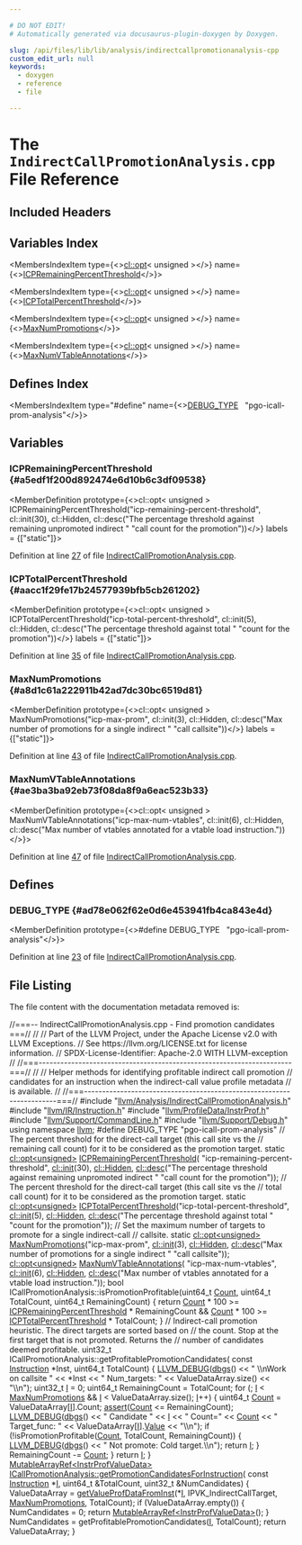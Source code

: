 ```yaml
---

# DO NOT EDIT!
# Automatically generated via docusaurus-plugin-doxygen by Doxygen.

slug: /api/files/lib/lib/analysis/indirectcallpromotionanalysis-cpp
custom_edit_url: null
keywords:
  - doxygen
  - reference
  - file

---
```





# The `IndirectCallPromotionAnalysis.cpp` File Reference

<DoxygenPage pluginConfig={pluginConfig}>



## Included Headers

<IncludesList>
<IncludesListItem
  filePath="llvm/Analysis/IndirectCallPromotionAnalysis.h"
  permalink="/docs/api/files/include/include/llvm/include/llvm/analysis/indirectcallpromotionanalysis-h"
  isLocal="true" />
<IncludesListItem
  filePath="llvm/IR/Instruction.h"
  permalink="/docs/api/files/include/include/llvm/include/llvm/ir/instruction-h"
  isLocal="true" />
<IncludesListItem
  filePath="llvm/ProfileData/InstrProf.h"
  permalink="/docs/api/files/include/include/llvm/include/llvm/profiledata/instrprof-h"
  isLocal="true" />
<IncludesListItem
  filePath="llvm/Support/CommandLine.h"
  permalink="/docs/api/files/include/include/llvm/include/llvm/support/commandline-h"
  isLocal="true" />
<IncludesListItem
  filePath="llvm/Support/Debug.h"
  permalink="/docs/api/files/include/include/llvm/include/llvm/support/debug-h"
  isLocal="true" />
</IncludesList>

## Variables Index

<MembersIndex>

<MembersIndexItem
  type={<><a href="/docs/api/classes/llvm/cl/opt">cl::opt</a>&lt; unsigned &gt;</>}
  name={<><a href="#a5edf1f200d892474e6d10b6c3df09538">ICPRemainingPercentThreshold</a></>}>
</MembersIndexItem>

<MembersIndexItem
  type={<><a href="/docs/api/classes/llvm/cl/opt">cl::opt</a>&lt; unsigned &gt;</>}
  name={<><a href="#aacc1f29fe17b24577939bfb5cb261202">ICPTotalPercentThreshold</a></>}>
</MembersIndexItem>

<MembersIndexItem
  type={<><a href="/docs/api/classes/llvm/cl/opt">cl::opt</a>&lt; unsigned &gt;</>}
  name={<><a href="#a8d1c61a222911b42ad7dc30bc6519d81">MaxNumPromotions</a></>}>
</MembersIndexItem>

<MembersIndexItem
  type={<><a href="/docs/api/classes/llvm/cl/opt">cl::opt</a>&lt; unsigned &gt;</>}
  name={<><a href="#ae3ba3ba92eb73f08da8f9a6eac523b33">MaxNumVTableAnnotations</a></>}>
</MembersIndexItem>

</MembersIndex>

## Defines Index

<MembersIndex>

<MembersIndexItem
  type="#define"
  name={<><a href="#ad78e062f62e0d6e453941fb4ca843e4d">DEBUG&#95;TYPE</a>&nbsp;&nbsp;&nbsp;&quot;pgo-icall-prom-analysis&quot;</>}>
</MembersIndexItem>

</MembersIndex>


<SectionDefinition>

## Variables

### ICPRemainingPercentThreshold {#a5edf1f200d892474e6d10b6c3df09538}

<MemberDefinition
  prototype={<>cl::opt&lt; unsigned &gt; ICPRemainingPercentThreshold(&quot;icp-remaining-percent-threshold&quot;, cl::init(30), cl::Hidden, cl::desc(&quot;The percentage threshold against remaining unpromoted indirect &quot; &quot;call count for the promotion&quot;))</>}
  labels = {["static"]}>

Definition at line <a href="#l00027">27</a> of file <a href="/docs/api/files/lib/lib/analysis/indirectcallpromotionanalysis-cpp">IndirectCallPromotionAnalysis.cpp</a>.
</MemberDefinition>

### ICPTotalPercentThreshold {#aacc1f29fe17b24577939bfb5cb261202}

<MemberDefinition
  prototype={<>cl::opt&lt; unsigned &gt; ICPTotalPercentThreshold(&quot;icp-total-percent-threshold&quot;, cl::init(5), cl::Hidden, cl::desc(&quot;The percentage threshold against total &quot; &quot;count for the promotion&quot;))</>}
  labels = {["static"]}>

Definition at line <a href="#l00035">35</a> of file <a href="/docs/api/files/lib/lib/analysis/indirectcallpromotionanalysis-cpp">IndirectCallPromotionAnalysis.cpp</a>.
</MemberDefinition>

### MaxNumPromotions {#a8d1c61a222911b42ad7dc30bc6519d81}

<MemberDefinition
  prototype={<>cl::opt&lt; unsigned &gt; MaxNumPromotions(&quot;icp-max-prom&quot;, cl::init(3), cl::Hidden, cl::desc(&quot;Max number of promotions for a single indirect &quot; &quot;call callsite&quot;))</>}
  labels = {["static"]}>

Definition at line <a href="#l00043">43</a> of file <a href="/docs/api/files/lib/lib/analysis/indirectcallpromotionanalysis-cpp">IndirectCallPromotionAnalysis.cpp</a>.
</MemberDefinition>

### MaxNumVTableAnnotations {#ae3ba3ba92eb73f08da8f9a6eac523b33}

<MemberDefinition
  prototype={<>cl::opt&lt; unsigned &gt; MaxNumVTableAnnotations(&quot;icp-max-num-vtables&quot;, cl::init(6), cl::Hidden, cl::desc(&quot;Max number of vtables annotated for a vtable load instruction.&quot;))</>}>

Definition at line <a href="#l00047">47</a> of file <a href="/docs/api/files/lib/lib/analysis/indirectcallpromotionanalysis-cpp">IndirectCallPromotionAnalysis.cpp</a>.
</MemberDefinition>

</SectionDefinition>

<SectionDefinition>

## Defines

### DEBUG&#95;TYPE {#ad78e062f62e0d6e453941fb4ca843e4d}

<MemberDefinition
  prototype={<>#define DEBUG&#95;TYPE&nbsp;&nbsp;&nbsp;&quot;pgo-icall-prom-analysis&quot;</>}>

Definition at line <a href="#l00023">23</a> of file <a href="/docs/api/files/lib/lib/analysis/indirectcallpromotionanalysis-cpp">IndirectCallPromotionAnalysis.cpp</a>.
</MemberDefinition>

</SectionDefinition>

## File Listing

The file content with the documentation metadata removed is:

<ProgramListing>

<Link id="l00001" /><CodeLine lineNumber="1"><Highlight kind="comment">//===-- IndirectCallPromotionAnalysis.cpp - Find promotion candidates ===//</Highlight><Highlight kind="normal"></Highlight></CodeLine>
<Link id="l00002" /><CodeLine lineNumber="2"><Highlight kind="normal"></Highlight><Highlight kind="comment">//</Highlight><Highlight kind="normal"></Highlight></CodeLine>
<Link id="l00003" /><CodeLine lineNumber="3"><Highlight kind="normal"></Highlight><Highlight kind="comment">// Part of the LLVM Project, under the Apache License v2.0 with LLVM Exceptions.</Highlight><Highlight kind="normal"></Highlight></CodeLine>
<Link id="l00004" /><CodeLine lineNumber="4"><Highlight kind="normal"></Highlight><Highlight kind="comment">// See https://llvm.org/LICENSE.txt for license information.</Highlight><Highlight kind="normal"></Highlight></CodeLine>
<Link id="l00005" /><CodeLine lineNumber="5"><Highlight kind="normal"></Highlight><Highlight kind="comment">// SPDX-License-Identifier: Apache-2.0 WITH LLVM-exception</Highlight><Highlight kind="normal"></Highlight></CodeLine>
<Link id="l00006" /><CodeLine lineNumber="6"><Highlight kind="normal"></Highlight><Highlight kind="comment">//</Highlight><Highlight kind="normal"></Highlight></CodeLine>
<Link id="l00007" /><CodeLine lineNumber="7"><Highlight kind="normal"></Highlight><Highlight kind="comment">//===----------------------------------------------------------------------===//</Highlight><Highlight kind="normal"></Highlight></CodeLine>
<Link id="l00008" /><CodeLine lineNumber="8"><Highlight kind="normal"></Highlight><Highlight kind="comment">//</Highlight><Highlight kind="normal"></Highlight></CodeLine>
<Link id="l00009" /><CodeLine lineNumber="9"><Highlight kind="normal"></Highlight><Highlight kind="comment">// Helper methods for identifying profitable indirect call promotion</Highlight><Highlight kind="normal"></Highlight></CodeLine>
<Link id="l00010" /><CodeLine lineNumber="10"><Highlight kind="normal"></Highlight><Highlight kind="comment">// candidates for an instruction when the indirect-call value profile metadata</Highlight><Highlight kind="normal"></Highlight></CodeLine>
<Link id="l00011" /><CodeLine lineNumber="11"><Highlight kind="normal"></Highlight><Highlight kind="comment">// is available.</Highlight><Highlight kind="normal"></Highlight></CodeLine>
<Link id="l00012" /><CodeLine lineNumber="12"><Highlight kind="normal"></Highlight><Highlight kind="comment">//</Highlight><Highlight kind="normal"></Highlight></CodeLine>
<Link id="l00013" /><CodeLine lineNumber="13"><Highlight kind="normal"></Highlight><Highlight kind="comment">//===----------------------------------------------------------------------===//</Highlight><Highlight kind="normal"></Highlight></CodeLine>
<Link id="l00014" /><CodeLine lineNumber="14"><Highlight kind="normal"></Highlight></CodeLine>
<Link id="l00015" /><CodeLine lineNumber="15"><Highlight kind="normal"></Highlight><Highlight kind="preprocessor">#include &quot;<a href="/docs/api/files/include/include/llvm/include/llvm/analysis/indirectcallpromotionanalysis-h">llvm/Analysis/IndirectCallPromotionAnalysis.h</a>&quot;</Highlight><Highlight kind="normal"></Highlight></CodeLine>
<Link id="l00016" /><CodeLine lineNumber="16"><Highlight kind="normal"></Highlight><Highlight kind="preprocessor">#include &quot;<a href="/docs/api/files/include/include/llvm/include/llvm/ir/instruction-h">llvm/IR/Instruction.h</a>&quot;</Highlight><Highlight kind="normal"></Highlight></CodeLine>
<Link id="l00017" /><CodeLine lineNumber="17"><Highlight kind="normal"></Highlight><Highlight kind="preprocessor">#include &quot;<a href="/docs/api/files/include/include/llvm/include/llvm/profiledata/instrprof-h">llvm/ProfileData/InstrProf.h</a>&quot;</Highlight><Highlight kind="normal"></Highlight></CodeLine>
<Link id="l00018" /><CodeLine lineNumber="18"><Highlight kind="normal"></Highlight><Highlight kind="preprocessor">#include &quot;<a href="/docs/api/files/include/include/llvm/include/llvm/support/commandline-h">llvm/Support/CommandLine.h</a>&quot;</Highlight><Highlight kind="normal"></Highlight></CodeLine>
<Link id="l00019" /><CodeLine lineNumber="19"><Highlight kind="normal"></Highlight><Highlight kind="preprocessor">#include &quot;<a href="/docs/api/files/include/include/llvm/include/llvm/support/debug-h">llvm/Support/Debug.h</a>&quot;</Highlight><Highlight kind="normal"></Highlight></CodeLine>
<Link id="l00020" /><CodeLine lineNumber="20"><Highlight kind="normal"></Highlight></CodeLine>
<Link id="l00021" /><CodeLine lineNumber="21"><Highlight kind="normal"></Highlight><Highlight kind="keyword">using namespace </Highlight><Highlight kind="normal"><a href="/docs/api/namespaces/llvm">llvm</a>;</Highlight></CodeLine>
<Link id="l00022" /><CodeLine lineNumber="22"><Highlight kind="normal"></Highlight></CodeLine>
<Link id="l00023" /><CodeLine lineNumber="23" lineLink="#ad78e062f62e0d6e453941fb4ca843e4d"><Highlight kind="normal"></Highlight><Highlight kind="preprocessor">#define DEBUG&#95;TYPE &quot;pgo-icall-prom-analysis&quot;</Highlight><Highlight kind="normal"></Highlight></CodeLine>
<Link id="l00024" /><CodeLine lineNumber="24"><Highlight kind="normal"></Highlight></CodeLine>
<Link id="l00025" /><CodeLine lineNumber="25"><Highlight kind="normal"></Highlight><Highlight kind="comment">// The percent threshold for the direct-call target (this call site vs the</Highlight><Highlight kind="normal"></Highlight></CodeLine>
<Link id="l00026" /><CodeLine lineNumber="26"><Highlight kind="normal"></Highlight><Highlight kind="comment">// remaining call count) for it to be considered as the promotion target.</Highlight><Highlight kind="normal"></Highlight></CodeLine>
<Link id="l00027" /><CodeLine lineNumber="27" lineLink="#a5edf1f200d892474e6d10b6c3df09538"><Highlight kind="normal"></Highlight><Highlight kind="keyword">static</Highlight><Highlight kind="normal"> <a href="/docs/api/classes/llvm/cl/opt">cl::opt&lt;unsigned&gt;</a> <a href="#a5edf1f200d892474e6d10b6c3df09538">ICPRemainingPercentThreshold</a>(</Highlight></CodeLine>
<Link id="l00028" /><CodeLine lineNumber="28"><Highlight kind="normal">    </Highlight><Highlight kind="stringliteral">&quot;icp-remaining-percent-threshold&quot;</Highlight><Highlight kind="normal">, <a href="/docs/api/namespaces/llvm/cl/#ac12e6a8f3a1b511f0dee2ed6de0ae806">cl::init</a>(30), <a href="/docs/api/namespaces/llvm/cl/#a68075925a54790e71ca790e1d4f21a40a263ac008d8d31f13ce460395fc4cf7e6">cl::Hidden</a>,</Highlight></CodeLine>
<Link id="l00029" /><CodeLine lineNumber="29"><Highlight kind="normal">    <a href="/docs/api/structs/llvm/cl/desc">cl::desc</a>(</Highlight><Highlight kind="stringliteral">&quot;The percentage threshold against remaining unpromoted indirect &quot;</Highlight><Highlight kind="normal"></Highlight></CodeLine>
<Link id="l00030" /><CodeLine lineNumber="30"><Highlight kind="normal">             </Highlight><Highlight kind="stringliteral">&quot;call count for the promotion&quot;</Highlight><Highlight kind="normal">));</Highlight></CodeLine>
<Link id="l00031" /><CodeLine lineNumber="31"><Highlight kind="normal"></Highlight></CodeLine>
<Link id="l00032" /><CodeLine lineNumber="32"><Highlight kind="normal"></Highlight><Highlight kind="comment">// The percent threshold for the direct-call target (this call site vs the</Highlight><Highlight kind="normal"></Highlight></CodeLine>
<Link id="l00033" /><CodeLine lineNumber="33"><Highlight kind="normal"></Highlight><Highlight kind="comment">// total call count) for it to be considered as the promotion target.</Highlight><Highlight kind="normal"></Highlight></CodeLine>
<Link id="l00034" /><CodeLine lineNumber="34"><Highlight kind="normal"></Highlight><Highlight kind="keyword">static</Highlight><Highlight kind="normal"> <a href="/docs/api/classes/llvm/cl/opt">cl::opt&lt;unsigned&gt;</a></Highlight></CodeLine>
<Link id="l00035" /><CodeLine lineNumber="35" lineLink="#aacc1f29fe17b24577939bfb5cb261202"><Highlight kind="normal">    <a href="#aacc1f29fe17b24577939bfb5cb261202">ICPTotalPercentThreshold</a>(</Highlight><Highlight kind="stringliteral">&quot;icp-total-percent-threshold&quot;</Highlight><Highlight kind="normal">, <a href="/docs/api/namespaces/llvm/cl/#ac12e6a8f3a1b511f0dee2ed6de0ae806">cl::init</a>(5),</Highlight></CodeLine>
<Link id="l00036" /><CodeLine lineNumber="36"><Highlight kind="normal">                             <a href="/docs/api/namespaces/llvm/cl/#a68075925a54790e71ca790e1d4f21a40a263ac008d8d31f13ce460395fc4cf7e6">cl::Hidden</a>,</Highlight></CodeLine>
<Link id="l00037" /><CodeLine lineNumber="37"><Highlight kind="normal">                             <a href="/docs/api/structs/llvm/cl/desc">cl::desc</a>(</Highlight><Highlight kind="stringliteral">&quot;The percentage threshold against total &quot;</Highlight><Highlight kind="normal"></Highlight></CodeLine>
<Link id="l00038" /><CodeLine lineNumber="38"><Highlight kind="normal">                                      </Highlight><Highlight kind="stringliteral">&quot;count for the promotion&quot;</Highlight><Highlight kind="normal">));</Highlight></CodeLine>
<Link id="l00039" /><CodeLine lineNumber="39"><Highlight kind="normal"></Highlight></CodeLine>
<Link id="l00040" /><CodeLine lineNumber="40"><Highlight kind="normal"></Highlight><Highlight kind="comment">// Set the maximum number of targets to promote for a single indirect-call</Highlight><Highlight kind="normal"></Highlight></CodeLine>
<Link id="l00041" /><CodeLine lineNumber="41"><Highlight kind="normal"></Highlight><Highlight kind="comment">// callsite.</Highlight><Highlight kind="normal"></Highlight></CodeLine>
<Link id="l00042" /><CodeLine lineNumber="42"><Highlight kind="normal"></Highlight><Highlight kind="keyword">static</Highlight><Highlight kind="normal"> <a href="/docs/api/classes/llvm/cl/opt">cl::opt&lt;unsigned&gt;</a></Highlight></CodeLine>
<Link id="l00043" /><CodeLine lineNumber="43" lineLink="#a8d1c61a222911b42ad7dc30bc6519d81"><Highlight kind="normal">    <a href="#a8d1c61a222911b42ad7dc30bc6519d81">MaxNumPromotions</a>(</Highlight><Highlight kind="stringliteral">&quot;icp-max-prom&quot;</Highlight><Highlight kind="normal">, <a href="/docs/api/namespaces/llvm/cl/#ac12e6a8f3a1b511f0dee2ed6de0ae806">cl::init</a>(3), <a href="/docs/api/namespaces/llvm/cl/#a68075925a54790e71ca790e1d4f21a40a263ac008d8d31f13ce460395fc4cf7e6">cl::Hidden</a>,</Highlight></CodeLine>
<Link id="l00044" /><CodeLine lineNumber="44"><Highlight kind="normal">                     <a href="/docs/api/structs/llvm/cl/desc">cl::desc</a>(</Highlight><Highlight kind="stringliteral">&quot;Max number of promotions for a single indirect &quot;</Highlight><Highlight kind="normal"></Highlight></CodeLine>
<Link id="l00045" /><CodeLine lineNumber="45"><Highlight kind="normal">                              </Highlight><Highlight kind="stringliteral">&quot;call callsite&quot;</Highlight><Highlight kind="normal">));</Highlight></CodeLine>
<Link id="l00046" /><CodeLine lineNumber="46"><Highlight kind="normal"></Highlight></CodeLine>
<Link id="l00047" /><CodeLine lineNumber="47" lineLink="#ae3ba3ba92eb73f08da8f9a6eac523b33"><Highlight kind="normal"><a href="/docs/api/classes/llvm/cl/opt">cl::opt&lt;unsigned&gt;</a> <a href="#ae3ba3ba92eb73f08da8f9a6eac523b33">MaxNumVTableAnnotations</a>(</Highlight></CodeLine>
<Link id="l00048" /><CodeLine lineNumber="48"><Highlight kind="normal">    </Highlight><Highlight kind="stringliteral">&quot;icp-max-num-vtables&quot;</Highlight><Highlight kind="normal">, <a href="/docs/api/namespaces/llvm/cl/#ac12e6a8f3a1b511f0dee2ed6de0ae806">cl::init</a>(6), <a href="/docs/api/namespaces/llvm/cl/#a68075925a54790e71ca790e1d4f21a40a263ac008d8d31f13ce460395fc4cf7e6">cl::Hidden</a>,</Highlight></CodeLine>
<Link id="l00049" /><CodeLine lineNumber="49"><Highlight kind="normal">    <a href="/docs/api/structs/llvm/cl/desc">cl::desc</a>(</Highlight><Highlight kind="stringliteral">&quot;Max number of vtables annotated for a vtable load instruction.&quot;</Highlight><Highlight kind="normal">));</Highlight></CodeLine>
<Link id="l00050" /><CodeLine lineNumber="50"><Highlight kind="normal"></Highlight></CodeLine>
<Link id="l00051" /><CodeLine lineNumber="51"><Highlight kind="normal"></Highlight><Highlight kind="keywordtype">bool</Highlight><Highlight kind="normal"> ICallPromotionAnalysis::isPromotionProfitable(uint64&#95;t <a href="/docs/api/namespaces/llvm/#a845e08be4b0320d66901a66b0c0e9509">Count</a>,</Highlight></CodeLine>
<Link id="l00052" /><CodeLine lineNumber="52"><Highlight kind="normal">                                                   uint64&#95;t TotalCount,</Highlight></CodeLine>
<Link id="l00053" /><CodeLine lineNumber="53"><Highlight kind="normal">                                                   uint64&#95;t RemainingCount) &#123;</Highlight></CodeLine>
<Link id="l00054" /><CodeLine lineNumber="54"><Highlight kind="normal">  </Highlight><Highlight kind="keywordflow">return</Highlight><Highlight kind="normal"> <a href="/docs/api/namespaces/llvm/#a845e08be4b0320d66901a66b0c0e9509">Count</a> &#42; 100 &gt;= <a href="#a5edf1f200d892474e6d10b6c3df09538">ICPRemainingPercentThreshold</a> &#42; RemainingCount &amp;&amp;</Highlight></CodeLine>
<Link id="l00055" /><CodeLine lineNumber="55"><Highlight kind="normal">         <a href="/docs/api/namespaces/llvm/#a845e08be4b0320d66901a66b0c0e9509">Count</a> &#42; 100 &gt;= <a href="#aacc1f29fe17b24577939bfb5cb261202">ICPTotalPercentThreshold</a> &#42; TotalCount;</Highlight></CodeLine>
<Link id="l00056" /><CodeLine lineNumber="56"><Highlight kind="normal">&#125;</Highlight></CodeLine>
<Link id="l00057" /><CodeLine lineNumber="57"><Highlight kind="normal"></Highlight></CodeLine>
<Link id="l00058" /><CodeLine lineNumber="58"><Highlight kind="normal"></Highlight><Highlight kind="comment">// Indirect-call promotion heuristic. The direct targets are sorted based on</Highlight><Highlight kind="normal"></Highlight></CodeLine>
<Link id="l00059" /><CodeLine lineNumber="59"><Highlight kind="normal"></Highlight><Highlight kind="comment">// the count. Stop at the first target that is not promoted. Returns the</Highlight><Highlight kind="normal"></Highlight></CodeLine>
<Link id="l00060" /><CodeLine lineNumber="60"><Highlight kind="normal"></Highlight><Highlight kind="comment">// number of candidates deemed profitable.</Highlight><Highlight kind="normal"></Highlight></CodeLine>
<Link id="l00061" /><CodeLine lineNumber="61"><Highlight kind="normal">uint32&#95;t ICallPromotionAnalysis::getProfitablePromotionCandidates(</Highlight></CodeLine>
<Link id="l00062" /><CodeLine lineNumber="62"><Highlight kind="normal">    </Highlight><Highlight kind="keyword">const</Highlight><Highlight kind="normal"> <a href="/docs/api/classes/llvm/instruction">Instruction</a> &#42;Inst, uint64&#95;t TotalCount) &#123;</Highlight></CodeLine>
<Link id="l00063" /><CodeLine lineNumber="63"><Highlight kind="normal">  <a href="/docs/api/files/include/include/llvm/include/llvm/support/debug-h/#a196897517069dda1bdb549e24468f7d7">LLVM&#95;DEBUG</a>(<a href="/docs/api/namespaces/llvm/#a7c46c742c31be54870e2038048e6b391">dbgs</a>() &lt;&lt; </Highlight><Highlight kind="stringliteral">&quot; \\nWork on callsite &quot;</Highlight><Highlight kind="normal"> &lt;&lt; &#42;Inst</Highlight></CodeLine>
<Link id="l00064" /><CodeLine lineNumber="64"><Highlight kind="normal">                    &lt;&lt; </Highlight><Highlight kind="stringliteral">&quot; Num&#95;targets: &quot;</Highlight><Highlight kind="normal"> &lt;&lt; ValueDataArray.size() &lt;&lt; </Highlight><Highlight kind="stringliteral">&quot;\\n&quot;</Highlight><Highlight kind="normal">);</Highlight></CodeLine>
<Link id="l00065" /><CodeLine lineNumber="65"><Highlight kind="normal"></Highlight></CodeLine>
<Link id="l00066" /><CodeLine lineNumber="66"><Highlight kind="normal">  uint32&#95;t <a href="/docs/api/files/lib/lib/support/md5-cpp/#ac0eafdc9ee161b71e7af98af736952fd">I</a> = 0;</Highlight></CodeLine>
<Link id="l00067" /><CodeLine lineNumber="67"><Highlight kind="normal">  uint64&#95;t RemainingCount = TotalCount;</Highlight></CodeLine>
<Link id="l00068" /><CodeLine lineNumber="68"><Highlight kind="normal">  </Highlight><Highlight kind="keywordflow">for</Highlight><Highlight kind="normal"> (; <a href="/docs/api/files/lib/lib/support/md5-cpp/#ac0eafdc9ee161b71e7af98af736952fd">I</a> &lt; <a href="#a8d1c61a222911b42ad7dc30bc6519d81">MaxNumPromotions</a> &amp;&amp; <a href="/docs/api/files/lib/lib/support/md5-cpp/#ac0eafdc9ee161b71e7af98af736952fd">I</a> &lt; ValueDataArray.size(); <a href="/docs/api/files/lib/lib/support/md5-cpp/#ac0eafdc9ee161b71e7af98af736952fd">I</a>++) &#123;</Highlight></CodeLine>
<Link id="l00069" /><CodeLine lineNumber="69"><Highlight kind="normal">    uint64&#95;t <a href="/docs/api/namespaces/llvm/#a845e08be4b0320d66901a66b0c0e9509">Count</a> = ValueDataArray&#91;<a href="/docs/api/files/lib/lib/support/md5-cpp/#ac0eafdc9ee161b71e7af98af736952fd">I</a>&#93;.Count;</Highlight></CodeLine>
<Link id="l00070" /><CodeLine lineNumber="70"><Highlight kind="normal">    <a href="/docs/api/files/lib/lib/target/lib/target/amdgpu/silowercontrolflow-cpp/#a4868c5d81c5ccc98c47aeab6244346a0">assert</a>(<a href="/docs/api/namespaces/llvm/#a845e08be4b0320d66901a66b0c0e9509">Count</a> &lt;= RemainingCount);</Highlight></CodeLine>
<Link id="l00071" /><CodeLine lineNumber="71"><Highlight kind="normal">    <a href="/docs/api/files/include/include/llvm/include/llvm/support/debug-h/#a196897517069dda1bdb549e24468f7d7">LLVM&#95;DEBUG</a>(<a href="/docs/api/namespaces/llvm/#a7c46c742c31be54870e2038048e6b391">dbgs</a>() &lt;&lt; </Highlight><Highlight kind="stringliteral">&quot; Candidate &quot;</Highlight><Highlight kind="normal"> &lt;&lt; <a href="/docs/api/files/lib/lib/support/md5-cpp/#ac0eafdc9ee161b71e7af98af736952fd">I</a> &lt;&lt; </Highlight><Highlight kind="stringliteral">&quot; Count=&quot;</Highlight><Highlight kind="normal"> &lt;&lt; <a href="/docs/api/namespaces/llvm/#a845e08be4b0320d66901a66b0c0e9509">Count</a></Highlight></CodeLine>
<Link id="l00072" /><CodeLine lineNumber="72"><Highlight kind="normal">                      &lt;&lt; </Highlight><Highlight kind="stringliteral">&quot;  Target&#95;func: &quot;</Highlight><Highlight kind="normal"> &lt;&lt; ValueDataArray&#91;<a href="/docs/api/files/lib/lib/support/md5-cpp/#ac0eafdc9ee161b71e7af98af736952fd">I</a>&#93;.<a href="/docs/api/namespaces/llvm/#a066e2a31a13d6520e52ae1944f194662">Value</a> &lt;&lt; </Highlight><Highlight kind="stringliteral">&quot;\\n&quot;</Highlight><Highlight kind="normal">);</Highlight></CodeLine>
<Link id="l00073" /><CodeLine lineNumber="73"><Highlight kind="normal"></Highlight></CodeLine>
<Link id="l00074" /><CodeLine lineNumber="74"><Highlight kind="normal">    </Highlight><Highlight kind="keywordflow">if</Highlight><Highlight kind="normal"> (!isPromotionProfitable(<a href="/docs/api/namespaces/llvm/#a845e08be4b0320d66901a66b0c0e9509">Count</a>, TotalCount, RemainingCount)) &#123;</Highlight></CodeLine>
<Link id="l00075" /><CodeLine lineNumber="75"><Highlight kind="normal">      <a href="/docs/api/files/include/include/llvm/include/llvm/support/debug-h/#a196897517069dda1bdb549e24468f7d7">LLVM&#95;DEBUG</a>(<a href="/docs/api/namespaces/llvm/#a7c46c742c31be54870e2038048e6b391">dbgs</a>() &lt;&lt; </Highlight><Highlight kind="stringliteral">&quot; Not promote: Cold target.\\n&quot;</Highlight><Highlight kind="normal">);</Highlight></CodeLine>
<Link id="l00076" /><CodeLine lineNumber="76"><Highlight kind="normal">      </Highlight><Highlight kind="keywordflow">return</Highlight><Highlight kind="normal"> <a href="/docs/api/files/lib/lib/support/md5-cpp/#ac0eafdc9ee161b71e7af98af736952fd">I</a>;</Highlight></CodeLine>
<Link id="l00077" /><CodeLine lineNumber="77"><Highlight kind="normal">    &#125;</Highlight></CodeLine>
<Link id="l00078" /><CodeLine lineNumber="78"><Highlight kind="normal">    RemainingCount -= <a href="/docs/api/namespaces/llvm/#a845e08be4b0320d66901a66b0c0e9509">Count</a>;</Highlight></CodeLine>
<Link id="l00079" /><CodeLine lineNumber="79"><Highlight kind="normal">  &#125;</Highlight></CodeLine>
<Link id="l00080" /><CodeLine lineNumber="80"><Highlight kind="normal">  </Highlight><Highlight kind="keywordflow">return</Highlight><Highlight kind="normal"> <a href="/docs/api/files/lib/lib/support/md5-cpp/#ac0eafdc9ee161b71e7af98af736952fd">I</a>;</Highlight></CodeLine>
<Link id="l00081" /><CodeLine lineNumber="81"><Highlight kind="normal">&#125;</Highlight></CodeLine>
<Link id="l00082" /><CodeLine lineNumber="82"><Highlight kind="normal"></Highlight></CodeLine>
<Link id="l00083" /><CodeLine lineNumber="83"><Highlight kind="normal"><a href="/docs/api/classes/llvm/mutablearrayref">MutableArrayRef&lt;InstrProfValueData&gt;</a></Highlight></CodeLine>
<Link id="l00084" /><CodeLine lineNumber="84" lineLink="/docs/api/classes/llvm/icallpromotionanalysis/#ad7143519efbd492ef7ced88c6198e1ca"><Highlight kind="normal"><a href="/docs/api/classes/llvm/icallpromotionanalysis/#ad7143519efbd492ef7ced88c6198e1ca">ICallPromotionAnalysis::getPromotionCandidatesForInstruction</a>(</Highlight></CodeLine>
<Link id="l00085" /><CodeLine lineNumber="85"><Highlight kind="normal">    </Highlight><Highlight kind="keyword">const</Highlight><Highlight kind="normal"> <a href="/docs/api/classes/llvm/instruction">Instruction</a> &#42;<a href="/docs/api/files/lib/lib/support/md5-cpp/#ac0eafdc9ee161b71e7af98af736952fd">I</a>, uint64&#95;t &amp;TotalCount, uint32&#95;t &amp;NumCandidates) &#123;</Highlight></CodeLine>
<Link id="l00086" /><CodeLine lineNumber="86"><Highlight kind="normal">  ValueDataArray = <a href="/docs/api/namespaces/llvm/#a8f6ad5c1831928ee2c6c5058d9580edf">getValueProfDataFromInst</a>(&#42;<a href="/docs/api/files/lib/lib/support/md5-cpp/#ac0eafdc9ee161b71e7af98af736952fd">I</a>, IPVK&#95;IndirectCallTarget,</Highlight></CodeLine>
<Link id="l00087" /><CodeLine lineNumber="87"><Highlight kind="normal">                                            <a href="#a8d1c61a222911b42ad7dc30bc6519d81">MaxNumPromotions</a>, TotalCount);</Highlight></CodeLine>
<Link id="l00088" /><CodeLine lineNumber="88"><Highlight kind="normal">  </Highlight><Highlight kind="keywordflow">if</Highlight><Highlight kind="normal"> (ValueDataArray.empty()) &#123;</Highlight></CodeLine>
<Link id="l00089" /><CodeLine lineNumber="89"><Highlight kind="normal">    NumCandidates = 0;</Highlight></CodeLine>
<Link id="l00090" /><CodeLine lineNumber="90"><Highlight kind="normal">    </Highlight><Highlight kind="keywordflow">return</Highlight><Highlight kind="normal"> <a href="/docs/api/namespaces/llvm/#a99416758c13252bef45320a6ba6aa09c">MutableArrayRef&lt;InstrProfValueData&gt;</a>();</Highlight></CodeLine>
<Link id="l00091" /><CodeLine lineNumber="91"><Highlight kind="normal">  &#125;</Highlight></CodeLine>
<Link id="l00092" /><CodeLine lineNumber="92"><Highlight kind="normal">  NumCandidates = getProfitablePromotionCandidates(<a href="/docs/api/files/lib/lib/support/md5-cpp/#ac0eafdc9ee161b71e7af98af736952fd">I</a>, TotalCount);</Highlight></CodeLine>
<Link id="l00093" /><CodeLine lineNumber="93"><Highlight kind="normal">  </Highlight><Highlight kind="keywordflow">return</Highlight><Highlight kind="normal"> ValueDataArray;</Highlight></CodeLine>
<Link id="l00094" /><CodeLine lineNumber="94"><Highlight kind="normal">&#125;</Highlight></CodeLine>

</ProgramListing>


</DoxygenPage>
